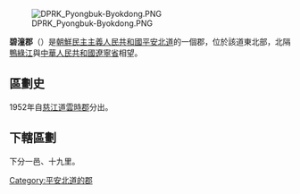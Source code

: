 {{expand|time=2009-08-08T18:18:13+00:00}}
[[File:DPRK_Pyongbuk-Byokdong.PNG|right]]

'''碧潼郡'''（{{kor|諺=벽동군|漢=碧潼郡|羅=Pyŏktong gun|f=y}}）是[[朝鮮民主主義人民共和國|朝鮮民主主義人民共和國]][[平安北道|平安北道]]的一個郡，位於該道東北部，北隔[[鴨綠江|鴨綠江]]與[[中華人民共和國|中華人民共和國]][[遼寧省|遼寧省]]相望。

==區劃史==
1952年自[[慈江道|慈江道]][[雲時郡|雲時郡]]分出。
==下轄區劃==

下分一邑、十九里。

{{平安北道行政區劃}}

{{DEFAULTSORT:Pyoktong-gun}}
[[Category:平安北道的郡|Category:平安北道的郡]]